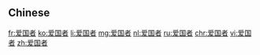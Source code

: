 {{also|愛国者}}
==Chinese==
{{zh-see|愛國者}}

[[fr:爱国者]]
[[ko:爱国者]]
[[li:爱国者]]
[[mg:爱国者]]
[[nl:爱国者]]
[[ru:爱国者]]
[[chr:爱国者]]
[[vi:爱国者]]
[[zh:爱国者]]